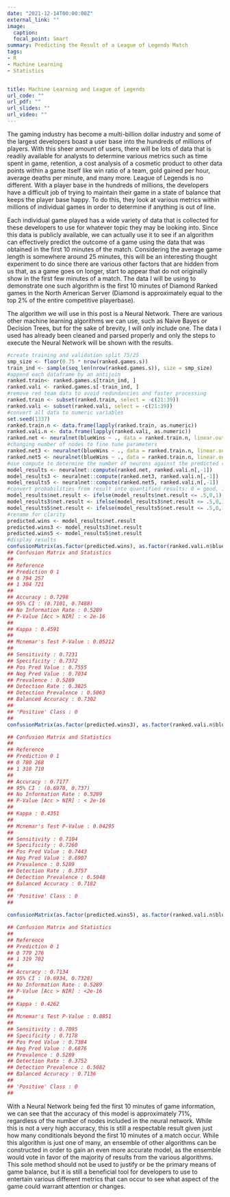 ```yaml
---
date: "2021-12-14T00:00:00Z"
external_link: ""
image:
  caption:
  focal_point: Smart
summary: Predicting the Result of a League of Legends Match
tags:
- R
- Machine Learning
- Statistics 


title: Machine Learning and League of Legends
url_code: ""
url_pdf: ""
url_slides: ""
url_video: ""
---
```


The gaming industry has become a multi-billion dollar industry and some of the largest developers boast a user base into the hundreds of millions of players. With this sheer amount of users, there will be lots of data that is readily available for analysts to determine various metrics such as time spent in game, retention, a cost analysis of a cosmetic product to other data points within a game itself like win ratio of a team, gold gained per hour, average deaths per minute, and many more. League of Legends is no different. With a player base in the hundreds of millions, the developers have a difficult job of trying to maintain their game in a state of balance that keeps the player base happy. To do this, they look at various metrics within millions of individual games in order to determine if anything is out of line. 

Each individual game played has a wide variety of data that is collected for these developers to use for whatever topic they may be looking into. Since this data is publicly available, we can actually use it to see if an algorithm can effectively predict the outcome of a game using the data that was obtained in the first 10 minutes of the match. Considering the average game length is somewhere around 25 minutes, this will be an interesting thought experiment to do since there are various other factors that are hidden from us that, as a game goes on longer, start to appear that do not originally show in the first few minutes of a match. The data I will be using to demonstrate one such algorithm is the first 10 minutes of Diamond Ranked games in the North American Server (Diamond is approximately equal to the top 2% of the entire competitive playerbase).

The algorithm we will use in this post is a Neural Network. There are various other machine learning algorithms we can use, such as Naive Bayes or Decision Trees, but for the sake of brevity, I will only include one. The data I used has already been cleaned and parsed properly and only the steps to execute the Neural Network will be shown with the results. 

```r
#create training and validation split 75/25
smp_size <- floor(0.75 * nrow(ranked.games.s))
train_ind <- sample(seq_len(nrow(ranked.games.s)), size = smp_size)
#append each dataframe by an antijoin
ranked.train<- ranked.games.s[train_ind, ]
ranked.vali <- ranked.games.s[-train_ind, ]
#remove red team data to avoid redundancies and faster processing
ranked.train <- subset(ranked.train, select = -c(21:39))
ranked.vali <- subset(ranked.vali, select = -c(21:39))
#convert all data to numeric variables
set.seed(1337)
ranked.train.n <- data.frame(lapply(ranked.train, as.numeric))
ranked.vali.n <- data.frame(lapply(ranked.vali, as.numeric))
ranked.net <- neuralnet(blueWins ~ ., data = ranked.train.n, linear.output = F, stepmax = 1e7)
#changing number of nodes to fine tune parameters
ranked.net3 <- neuralnet(blueWins ~ ., data = ranked.train.n, linear.output = F, hidden = 3, stepmax = 1e7)
ranked.net5 <- neuralnet(blueWins ~ ., data = ranked.train.n, linear.output = F, hidden = 5, stepmax = 1e7)
#use compute to determine the number of neurons against the predicted result
model_results <- neuralnet::compute(ranked.net, ranked.vali.n[,-1])
model_results3 <- neuralnet::compute(ranked.net3, ranked.vali.n[,-1])
model_results5 <- neuralnet::compute(ranked.net5, ranked.vali.n[,-1])
#convert probabilities from result into quantified results: 0 = good, 1 = bad
model_results$net.result <- ifelse(model_results$net.result <= .5,0,1)
model_results3$net.result <- ifelse(model_results3$net.result <= .5,0,1)
model_results5$net.result <- ifelse(model_results5$net.result <= .5,0,1)
#rename for clarity
predicted.wins <- model_results$net.result
predicted.wins3 <- model_results3$net.result
predicted.wins5 <- model_results5$net.result
#display results
confusionMatrix(as.factor(predicted.wins), as.factor(ranked.vali.n$blueWins))
## Confusion Matrix and Statistics
##
## Reference
## Prediction 0 1
## 0 794 257
## 1 304 721
##
## Accuracy : 0.7298
## 95% CI : (0.7101, 0.7488)
## No Information Rate : 0.5289
## P-Value [Acc > NIR] : < 2e-16
##
## Kappa : 0.4591
##
## Mcnemar's Test P-Value : 0.05212
##
## Sensitivity : 0.7231
## Specificity : 0.7372
## Pos Pred Value : 0.7555
## Neg Pred Value : 0.7034
## Prevalence : 0.5289
## Detection Rate : 0.3825
## Detection Prevalence : 0.5063
## Balanced Accuracy : 0.7302
##
## 'Positive' Class : 0
##
confusionMatrix(as.factor(predicted.wins3), as.factor(ranked.vali.n$blueWins))

## Confusion Matrix and Statistics
##
## Reference
## Prediction 0 1
## 0 780 268
## 1 318 710
##
## Accuracy : 0.7177
## 95% CI : (0.6978, 0.737)
## No Information Rate : 0.5289
## P-Value [Acc > NIR] : < 2e-16
##
## Kappa : 0.4351
##
## Mcnemar's Test P-Value : 0.04295
##
## Sensitivity : 0.7104
## Specificity : 0.7260
## Pos Pred Value : 0.7443
## Neg Pred Value : 0.6907
## Prevalence : 0.5289
## Detection Rate : 0.3757
## Detection Prevalence : 0.5048
## Balanced Accuracy : 0.7182
##
## 'Positive' Class : 0
##

confusionMatrix(as.factor(predicted.wins5), as.factor(ranked.vali.n$blueWins))

## Confusion Matrix and Statistics
##
## Reference
## Prediction 0 1
## 0 779 276
## 1 319 702
##
## Accuracy : 0.7134
## 95% CI : (0.6934, 0.7328)
## No Information Rate : 0.5289
## P-Value [Acc > NIR] : <2e-16
##
## Kappa : 0.4262
##
## Mcnemar's Test P-Value : 0.0851
##
## Sensitivity : 0.7095
## Specificity : 0.7178
## Pos Pred Value : 0.7384
## Neg Pred Value : 0.6876
## Prevalence : 0.5289
## Detection Rate : 0.3752
## Detection Prevalence : 0.5082
## Balanced Accuracy : 0.7136
##
## 'Positive' Class : 0
##

```

With a Neural Network being fed the first 10 minutes of game information, we can see that the accuracy of this model is approximately 71%, regardless of the number of nodes included in the neural network. While this is not a very high accuracy, this is still a respectable result given just how many conditionals beyond the first 10 minutes of a match occur. While this algorithm is just one of many, an ensemble of other algorithms can be constructed in order to gain an even more accurate model, as the ensemble would vote in favor of the majority of results from the various algorithms. This sole method should not be used to justify or be the primary means of game balance, but it is still a beneficial tool for developers to use to entertain various different metrics that can occur to see what aspect of the game could warrant attention or changes.  









